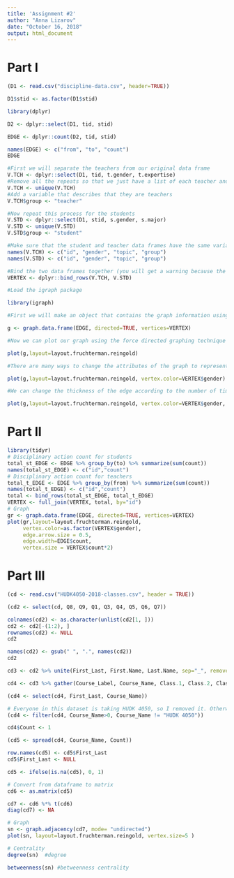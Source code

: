 ```yaml
---
title: 'Assignment #2'
author: "Anna Lizarov"
date: "October 16, 2018"
output: html_document
---
```


# Part I

```r
(D1 <- read.csv("discipline-data.csv", header=TRUE))
```

```r
D1$stid <- as.factor(D1$stid)
```

```r
library(dplyr)
```
```r
D2 <- dplyr::select(D1, tid, stid)
```

```r
EDGE <- dplyr::count(D2, tid, stid)

names(EDGE) <- c("from", "to", "count")
EDGE
```

```r
#First we will separate the teachers from our original data frame
V.TCH <- dplyr::select(D1, tid, t.gender, t.expertise)
#Remove all the repeats so that we just have a list of each teacher and their characteristics
V.TCH <- unique(V.TCH)
#Add a variable that describes that they are teachers
V.TCH$group <- "teacher"

#Now repeat this process for the students
V.STD <- dplyr::select(D1, stid, s.gender, s.major)
V.STD <- unique(V.STD)
V.STD$group <- "student"

#Make sure that the student and teacher data frames have the same variables names
names(V.TCH) <- c("id", "gender", "topic", "group")
names(V.STD) <- c("id", "gender", "topic", "group")

#Bind the two data frames together (you will get a warning because the teacher data frame has 5 types of id (A,B,C,D,E) and the student has 25 (1-30), this isn't a problem)
VERTEX <- dplyr::bind_rows(V.TCH, V.STD)
```
```r
#Load the igraph package

library(igraph)

#First we will make an object that contains the graph information using our two dataframes EDGE and VERTEX. Notice that we have made "directed = TRUE" - our graph is directed since discipline is being given from a teacher to a student.

g <- graph.data.frame(EDGE, directed=TRUE, vertices=VERTEX)

#Now we can plot our graph using the force directed graphing technique - our old friend Fruchertman-Reingold!

plot(g,layout=layout.fruchterman.reingold)

#There are many ways to change the attributes of the graph to represent different characteristics of the newtork. For example, we can color the nodes according to gender.

plot(g,layout=layout.fruchterman.reingold, vertex.color=VERTEX$gender)

#We can change the thickness of the edge according to the number of times a particular teacher has sent a particular student to the principal.

plot(g,layout=layout.fruchterman.reingold, vertex.color=VERTEX$gender, edge.width=EDGE$count)
```
# Part II
```r
library(tidyr)
# Disciplinary action count for students
total_st_EDGE <- EDGE %>% group_by(to) %>% summarize(sum(count)) 
names(total_st_EDGE) <- c("id","count")
# Disciplinary action count for teachers
total_t_EDGE <- EDGE %>% group_by(from) %>% summarize(sum(count))
names(total_t_EDGE) <- c("id","count")
total <- bind_rows(total_st_EDGE, total_t_EDGE)
VERTEX <- full_join(VERTEX, total, by="id")
# Graph
gr <- graph.data.frame(EDGE, directed=TRUE, vertices=VERTEX)
plot(gr,layout=layout.fruchterman.reingold, 
     vertex.color=as.factor(VERTEX$gender), 
     edge.arrow.size = 0.5,
     edge.width=EDGE$count,
     vertex.size = VERTEX$count*2)
```

# Part III
```r
(cd <- read.csv("HUDK4050-2018-classes.csv", header = TRUE))
```
```r
(cd2 <- select(cd, Q8, Q9, Q1, Q3, Q4, Q5, Q6, Q7))
```
```r
colnames(cd2) <- as.character(unlist(cd2[1, ]))
cd2 <- cd2[-(1:2), ]
rownames(cd2) <- NULL
cd2
```
```r
names(cd2) <- gsub(" ", ".", names(cd2))
cd2
```
```r
cd3 <- cd2 %>% unite(First_Last, First.Name, Last.Name, sep="_", remove=TRUE) %>% print
```
```r
cd4 <- cd3 %>% gather(Course_Label, Course_Name, Class.1, Class.2, Class.3,Class.4,Class.5, Class.6, na.rm = TRUE, convert = FALSE) %>% print
```
```r
(cd4 <- select(cd4, First_Last, Course_Name))
```

```r
# Everyone in this dataset is taking HUDK 4050, so I removed it. Otherwise, there is an error message when spreading the dataset.
(cd4 <- filter(cd4, Course_Name>0, Course_Name != "HUDK 4050"))
```

```r
cd4$Count <- 1
```

```r
(cd5 <- spread(cd4, Course_Name, Count))
```
```r
row.names(cd5) <- cd5$First_Last
cd5$First_Last <- NULL
```

```r
cd5 <- ifelse(is.na(cd5), 0, 1)
```

```r
# Convert from dataframe to matrix
cd6 <- as.matrix(cd5)
```

```r
cd7 <- cd6 %*% t(cd6)
diag(cd7) <- NA
```

```r
# Graph
sn <- graph.adjacency(cd7, mode= "undirected")
plot(sn, layout=layout.fruchterman.reingold, vertex.size=5 )
```
```r
# Centrality
degree(sn)  #degree
```
```r
betweenness(sn) #betweenness centrality
```

